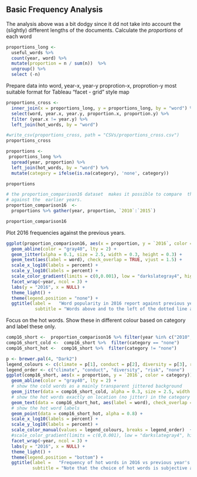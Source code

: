## Basic Frequency Analysis

The analysis above was a bit dodgy since it dd not take into account the (slightly) different lengths of the documents.
Calculate the _proportions_ of each word 


```r
proportions_long <- 
  useful_words %>%
  count(year, word) %>%
  mutate(proportion = n / sum(n))  %>% 
  ungroup() %>% 
  select (-n)
```

Prepare data into word, year-x, year-y proprotion-x, proprotion-y
most suitable format for Tableau "facet - grid" style map

```r

proportions_cross <-
  inner_join(x = proportions_long, y = proportions_long, by = "word") %>% 
  select(word, year.x, year.y, proportion.x, proportion.y) %>% 
  filter (year.x != year.y) %>% 
  left_join(hot_words, by = "word")

#write_csv(proportions_cross, path = "CSVs/proportions_cross.csv")
proportions_cross
```


```r
proportions <- 
 proportions_long %>%
  spread(year, proportion) %>%
  left_join(hot_words, by = "word") %>% 
  mutate(category = ifelse(is.na(category), 'none', category))

proportions
```


```r

# the proportion_comparison16 dataset  makes it possible to compare  the 2016 proportions 
# against the  earlier years. 
proportion_comparison16  <-
  proportions %>% gather(year, proportion, `2010`:`2015`)

proportion_comparison16
```

Plot 2016 frequencies against the previous years.

```r
ggplot(proportion_comparison16, aes(x = proportion, y = `2016`, color = abs(`2016` - proportion))) +
  geom_abline(color = "gray40", lty = 2) +
  geom_jitter(alpha = 0.1, size = 2.5, width = 0.3, height = 0.3) +
  geom_text(aes(label = word), check_overlap = TRUE, vjust = 1.5) +
  scale_x_log10(labels = percent) +
  scale_y_log10(labels = percent) +
  scale_color_gradient(limits = c(0,0.001), low = "darkslategray4", high = "gray75") +
  facet_wrap(~year, ncol = 3) +
  labs(y = "2016", x = NULL) +
  theme_light() +
  theme(legend.position = "none") +
  ggtitle(label =   "Word popularity in 2016 report against previous years",
           subtitle = "Words above and to the left of the dotted line are more common in 2016 than previous years.")

```

Focus on the hot words.  Show these  in different colour based on category and  label these only.

```r
comp16_short <-  proportion_comparison16 %>% filter(year %in% c("2010", "2012", "2014"))
comp16_short_cold <-  comp16_short %>%  filter(category == "none")
comp16_short_hot <-  comp16_short %>%  filter(category != "none")

p <- brewer.pal(4, "Dark2") 
legend_colours <- c(climate = p[1], conduct = p[2], diversity = p[3], risk = p[4], none = "grey80")
legend_order <- c("climate", "conduct", "diversity", "risk", "none")
ggplot(comp16_short, aes(x = proportion, y = `2016`, color = category)) +
  geom_abline(color = "gray40", lty = 2) + 
  # show the cold words as a mainly transparent jittered background
  geom_jitter(data = comp16_short_cold, alpha = 0.3, size = 2.5, width = 0.3, height = 0.3) +
  # show the hot words exactly on location (no jitter) in the category colour
  geom_text(data = comp16_short_hot, aes(label = word), check_overlap = TRUE, vjust = 1.5) +
  # show the hot word labels
  geom_point(data = comp16_short_hot, alpha = 0.8) +
  scale_x_log10(labels = percent) +
  scale_y_log10(labels = percent) +
  scale_color_manual(values = legend_colours, breaks = legend_order)  +
  #scale_color_gradient(limits = c(0,0.001), low = "darkslategray4", high = "gray75") +
  facet_wrap(~year, ncol = 3) +
  labs(y = "2016", x = NULL) +
  theme_light() +
  theme(legend.position = "bottom") +
  ggtitle(label =   "Frequency of hot words in 2016 vs previous year's reports",
          subtitle = "Note that the choice of hot words is subjective and reflects the analyst's view.")

```
